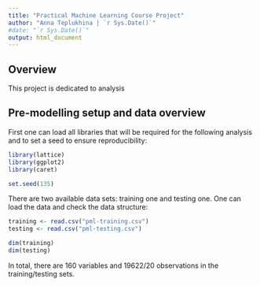 ```yaml
---
title: "Practical Machine Learning Course Project"
author: "Anna Teplukhina | `r Sys.Date()`"
#date: "`r Sys.Date()`"
output: html_document
---
```


## Overview
This project is dedicated to analysis

## Pre-modelling setup and data overview 
First one can load all libraries that will be required for the following analysis and to set a seed to ensure reproducibility:
```r
library(lattice)
library(ggplot2)
library(caret)

set.seed(135)
```

There are two available data sets: training one and testing one. One can load the data and check the data structure:
```r
training <- read.csv("pml-training.csv")
testing <- read.csv("pml-testing.csv")

dim(training)
dim(testing)
```

In total, there are 160 variables and 19622/20 observations in the training/testing sets.

